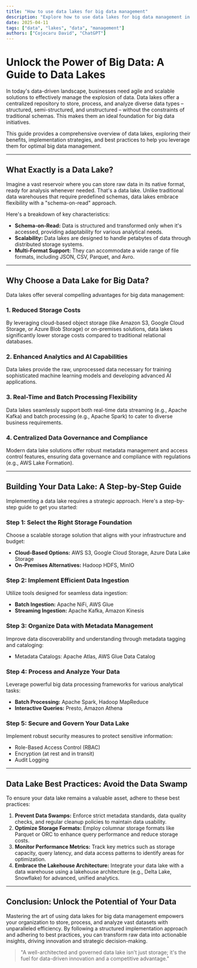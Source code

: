 ```yaml
---
title: "How to use data lakes for big data management"
description: "Explore how to use data lakes for big data management in this detailed guide, offering insights, strategies, and practical tips to enhance your understanding and application of the topic."
date: 2025-04-11
tags: ["data", "lakes", "data", "management"]
authors: ["Cojocaru David", "ChatGPT"]
---
```


# Unlock the Power of Big Data: A Guide to Data Lakes

In today's data-driven landscape, businesses need agile and scalable solutions to effectively manage the explosion of data. Data lakes offer a centralized repository to store, process, and analyze diverse data types – structured, semi-structured, and unstructured – without the constraints of traditional schemas. This makes them an ideal foundation for big data initiatives.

This guide provides a comprehensive overview of data lakes, exploring their benefits, implementation strategies, and best practices to help you leverage them for optimal big data management.

---

## What Exactly is a Data Lake?

Imagine a vast reservoir where you can store raw data in its native format, ready for analysis whenever needed. That's a data lake. Unlike traditional data warehouses that require predefined schemas, data lakes embrace flexibility with a "schema-on-read" approach.

Here's a breakdown of key characteristics:

- **Schema-on-Read:** Data is structured and transformed only when it's accessed, providing adaptability for various analytical needs.
- **Scalability:** Data lakes are designed to handle petabytes of data through distributed storage systems.
- **Multi-Format Support:** They can accommodate a wide range of file formats, including JSON, CSV, Parquet, and Avro.

---

## Why Choose a Data Lake for Big Data?

Data lakes offer several compelling advantages for big data management:

### 1. Reduced Storage Costs

By leveraging cloud-based object storage (like Amazon S3, Google Cloud Storage, or Azure Blob Storage) or on-premises solutions, data lakes significantly lower storage costs compared to traditional relational databases.

### 2. Enhanced Analytics and AI Capabilities

Data lakes provide the raw, unprocessed data necessary for training sophisticated machine learning models and developing advanced AI applications.

### 3. Real-Time and Batch Processing Flexibility

Data lakes seamlessly support both real-time data streaming (e.g., Apache Kafka) and batch processing (e.g., Apache Spark) to cater to diverse business requirements.

### 4. Centralized Data Governance and Compliance

Modern data lake solutions offer robust metadata management and access control features, ensuring data governance and compliance with regulations (e.g., AWS Lake Formation).

---

## Building Your Data Lake: A Step-by-Step Guide

Implementing a data lake requires a strategic approach. Here's a step-by-step guide to get you started:

### Step 1: Select the Right Storage Foundation

Choose a scalable storage solution that aligns with your infrastructure and budget:

- **Cloud-Based Options:** AWS S3, Google Cloud Storage, Azure Data Lake Storage
- **On-Premises Alternatives:** Hadoop HDFS, MinIO

### Step 2: Implement Efficient Data Ingestion

Utilize tools designed for seamless data ingestion:

- **Batch Ingestion:** Apache NiFi, AWS Glue
- **Streaming Ingestion:** Apache Kafka, Amazon Kinesis

### Step 3: Organize Data with Metadata Management

Improve data discoverability and understanding through metadata tagging and cataloging:

- Metadata Catalogs: Apache Atlas, AWS Glue Data Catalog

### Step 4: Process and Analyze Your Data

Leverage powerful big data processing frameworks for various analytical tasks:

- **Batch Processing:** Apache Spark, Hadoop MapReduce
- **Interactive Queries:** Presto, Amazon Athena

### Step 5: Secure and Govern Your Data Lake

Implement robust security measures to protect sensitive information:

- Role-Based Access Control (RBAC)
- Encryption (at rest and in transit)
- Audit Logging

---

## Data Lake Best Practices: Avoid the Data Swamp

To ensure your data lake remains a valuable asset, adhere to these best practices:

1.  **Prevent Data Swamps:** Enforce strict metadata standards, data quality checks, and regular cleanup policies to maintain data usability.
2.  **Optimize Storage Formats:** Employ columnar storage formats like Parquet or ORC to enhance query performance and reduce storage costs.
3.  **Monitor Performance Metrics:** Track key metrics such as storage capacity, query latency, and data access patterns to identify areas for optimization.
4.  **Embrace the Lakehouse Architecture:** Integrate your data lake with a data warehouse using a lakehouse architecture (e.g., Delta Lake, Snowflake) for advanced, unified analytics.

---

## Conclusion: Unlock the Potential of Your Data

Mastering the art of using data lakes for big data management empowers your organization to store, process, and analyze vast datasets with unparalleled efficiency. By following a structured implementation approach and adhering to best practices, you can transform raw data into actionable insights, driving innovation and strategic decision-making.

> "A well-architected and governed data lake isn't just storage; it's the fuel for data-driven innovation and a competitive advantage."
